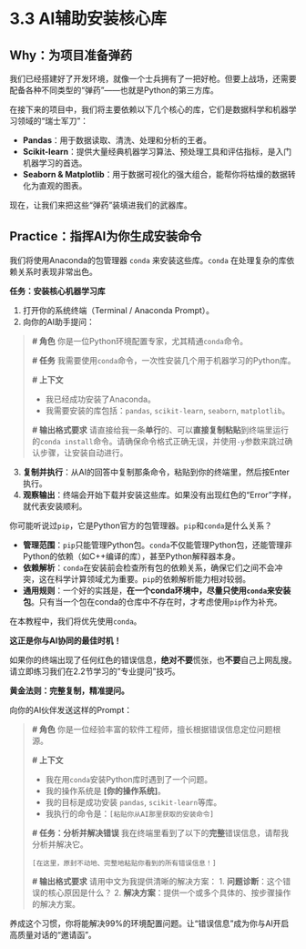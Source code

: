 # 3.3 AI辅助安装核心库

## **Why：为项目准备弹药**

我们已经搭建好了开发环境，就像一个士兵拥有了一把好枪。但要上战场，还需要配备各种不同类型的“弹药”——也就是Python的第三方库。

在接下来的项目中，我们将主要依赖以下几个核心的库，它们是数据科学和机器学习领域的“瑞士军刀”：

*   **Pandas**：用于数据读取、清洗、处理和分析的王者。
*   **Scikit-learn**：提供大量经典机器学习算法、预处理工具和评估指标，是入门机器学习的首选。
*   **Seaborn & Matplotlib**：用于数据可视化的强大组合，能帮你将枯燥的数据转化为直观的图表。

现在，让我们来把这些“弹药”装填进我们的武器库。

## **Practice：指挥AI为你生成安装命令**

我们将使用Anaconda的包管理器 `conda` 来安装这些库。`conda` 在处理复杂的库依赖关系时表现非常出色。

::: {.callout-warning title="动手练习"}

**任务：安装核心机器学习库**

1.  打开你的系统终端（Terminal / Anaconda Prompt）。
2.  向你的AI助手提问：

> **# 角色**
> 你是一位Python环境配置专家，尤其精通`conda`命令。
>
> **# 任务**
> 我需要使用`conda`命令，一次性安装几个用于机器学习的Python库。
>
> **# 上下文**
>
> * 我已经成功安装了Anaconda。
> * 我需要安装的库包括：`pandas`, `scikit-learn`, `seaborn`, `matplotlib`。
>
> **# 输出格式要求**
> 请直接给我一条**单行**的、可以**直接复制粘贴**到终端里运行的`conda install`命令。请确保命令格式正确无误，并使用`-y`参数来跳过确认步骤，让安装自动进行。

3.  **复制并执行**：从AI的回答中复制那条命令，粘贴到你的终端里，然后按Enter执行。
4.  **观察输出**：终端会开始下载并安装这些库。如果没有出现红色的“Error”字样，就代表安装顺利。

:::

::: {.callout-tip title="核心概念：Conda vs. Pip"}

你可能听说过`pip`，它是Python官方的包管理器。`pip`和`conda`是什么关系？

*   **管理范围**：`pip`只能管理Python包。`conda`不仅能管理Python包，还能管理非Python的依赖（如C++编译的库），甚至Python解释器本身。
*   **依赖解析**：`conda`在安装前会检查所有包的依赖关系，确保它们之间不会冲突，这在科学计算领域尤为重要。`pip`的依赖解析能力相对较弱。
*   **通用规则**：一个好的实践是，**在一个conda环境中，尽量只使用`conda`来安装包**。只有当一个包在conda的仓库中不存在时，才考虑使用`pip`作为补充。

在本教程中，我们将优先使用`conda`。
:::

::: {.callout-caution title="【AI协同工具箱】安装报错了？别怕！" icon="fas fa-bug"}

**这正是你与AI协同的最佳时机！**

如果你的终端出现了任何红色的错误信息，**绝对不要**慌张，也**不要**自己上网乱搜。请立即练习我们在2.2节学习的"专业提问"技巧。

**黄金法则：完整复制，精准提问。**

向你的AI伙伴发送这样的Prompt：

> **# 角色**
> 你是一位经验丰富的软件工程师，擅长根据错误信息定位问题根源。
>
> **# 上下文**
>
> * 我在用`conda`安装Python库时遇到了一个问题。
> * 我的操作系统是 **[你的操作系统]**。
> * 我的目标是成功安装 `pandas`, `scikit-learn`等库。
> * 我执行的命令是：`[粘贴你从AI那里获取的安装命令]`
>
> **# 任务：分析并解决错误**
> 我在终端里看到了以下的**完整**错误信息，请帮我分析并解决它。
>
> ```
> [在这里，原封不动地、完整地粘贴你看到的所有错误信息！]
> ```
>
> **# 输出格式要求**
> 请用中文为我提供清晰的解决方案：
> 1.  **问题诊断**：这个错误的核心原因是什么？
> 2.  **解决方案**：提供一个或多个具体的、按步骤操作的解决方案。

养成这个习惯，你将能解决99%的环境配置问题。让“错误信息”成为你与AI开启高质量对话的“邀请函”。

::: 